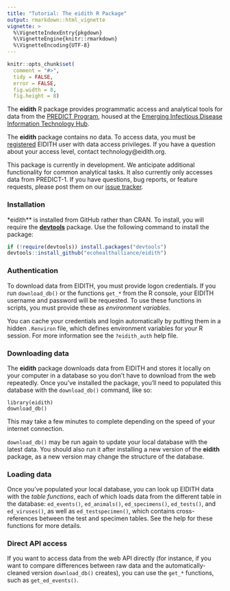 ```yaml
---
title: "Tutorial: The eidith R Package"
output: rmarkdown::html_vignette
vignette: >
  %\VignetteIndexEntry{pkgdown}
  %\VignetteEngine{knitr::rmarkdown}
  %\VignetteEncoding{UTF-8}
---
```


```r
knitr::opts_chunk$set(
  comment = "#>",
  tidy = FALSE,
  error = FALSE,
  fig.width = 8,
  fig.height = 8)
```

The **eidith** R package provides programmatic access and analytical tools for
data from the [PREDICT Program](http://www.vetmed.ucdavis.edu/ohi/predict/),
housed at the [Emerging Infectious Disease Information Technology Hub](https://www.eidith.org/).

The **eidith** package contains no data.  To access data, you must be
[registered](https://www.eidith.org/register.aspx) EIDITH user with data access
privileges. If you have a question about your access level, contact technology@eidith.org.

This package is currently in development. We anticipate additional functionality
for common analytical tasks. It also currently only accesses data from PREDICT-1. If
you have questions, bug reports, or feature requests, please post them on our
[issue tracker](https://github.com/ecohealthalliance/eidith/issues).

### Installation

*eidith** is installed from GitHub rather than CRAN.  To install, you will
require the [**devtools**](https://CRAN.R-project.org/package=devtools) package.
Use the following command to install the package:

```r
if (!require(devtools)) install.packages("devtools")
devtools::install_github("ecohealthalliance/eidith")
```
### Authentication

To download data from EIDITH, you must provide logon credentials.  If you run
`download_db()` or the functions `get_*` from the R console, your EIDITH username
and password will be requested.  To use these functions in scripts, you 
must provide these as *environment variables*.  

You can cache your credentials and login automatically by putting them in a hidden
`.Renviron` file, which defines environment variables for your R session. For
more information see the `?eidith_auth` help file.

### Downloading data

The **eidith** package downloads data from EIDITH and stores it locally on your
computer in a database so you don't have to download from the web repeatedly.
Once you've installed the package, you'll need to populated this database with
the `download_db()` command, like so:

```
library(eidith)
download_db()
```
This may take a few minutes to complete depending on the speed of your internet
connection.

`download_db()` may be run again to update your local database with the latest
data.  You should also run it after installing a new version of the **eidith**
package, as a new version may change the structure of the database.

### Loading data

Once you've populated your local database, you can look up EIDITH data with
the *table functions*, each of which loads data from the different table in the
database: `ed_events()`, `ed_animals()`, `ed_specimens()`, `ed_tests()`, and
`ed_viruses()`, as well as `ed_testspecimen()`, which contains cross-references
between the test and specimen tables.  See the help for these functions for more
details.

### Direct API access

If you want to access data from the web API directly (for instance, if you want
to compare differences between raw data and the automatically-cleaned version
`download_db()` creates), you can use the `get_*` functions, such as `get_ed_events()`.
